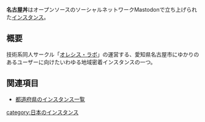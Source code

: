 {{Infobox instance
| Name          = 名古屋丼
| Domain        = https://nagoyadon.jp/
| Admin         = [https://nagoyadon.jp/@kumasun kumasun]
| Country       = 日本
| Start         = 2017/6/10
| Kifu          = 不明
| Alias         = なし
}}'''名古屋丼'''はオープンソースのソーシャルネットワークMastodonで立ち上げられた[[インスタンス]]。

== 概要 ==
技術系同人サークル「[https://www.oresys.nagoya/ オレシス・ラボ]」の運営する、愛知県名古屋市にゆかりのあるユーザーに向けたいわゆる地域密着インスタンスの一つ。

== 関連項目 ==
* [[都道府県のインスタンス一覧]]

{{DEFAULTSORT:なこや}}
[[category:日本のインスタンス]]